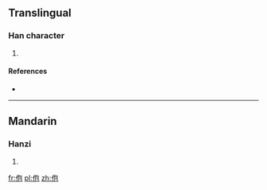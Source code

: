 ==Translingual==

===Han character===
{{Han char|rn=9|rad=人|as=05|sn=7|four=|canj=人心口山 (OPRU)}}

# {{defn|Han|sort=人05}}

====References====
* {{Han ref|kx=0100.021|hdz=10137.081|uh=4F68|ud=20328}}

----

==Mandarin==

===Hanzi===
{{cmn-hanzi|pin=[[bao]]|wg=pao}}

# {{defn|lang=cmn|sort=人05}}

[[fr:佨]]
[[pl:佨]]
[[zh:佨]]